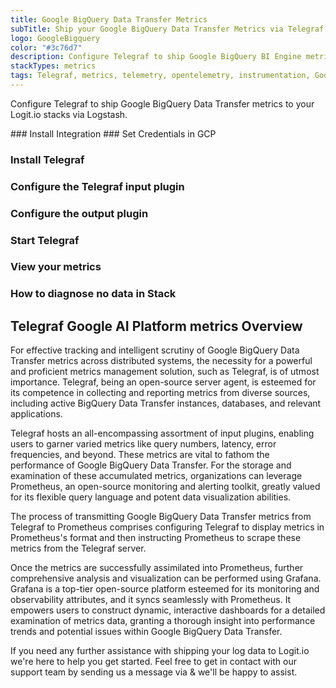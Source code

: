 ```yaml
---
title: Google BigQuery Data Transfer Metrics
subTitle: Ship your Google BigQuery Data Transfer Metrics via Telegraf to your Logit.io Stack
logo: GoogleBigquery
color: "#3c76d7"
description: Configure Telegraf to ship Google BigQuery BI Engine metrics to your Logit.io stacks. Use our Telegraf Google BigQuery BI Engine metrics example configuration.
stackTypes: metrics
tags: Telegraf, metrics, telemetry, opentelemetry, instrumentation, Google BigQuery Data Transfer, Big, Query
---
```


Configure Telegraf to ship Google BigQuery Data Transfer metrics to your Logit.io stacks via Logstash.

<Steps>
  ### Install Integration
  <InstallIntegration/>
  ### Set Credentials in GCP

  <SetGCPCredentials intro="Google BigQuery Data Transfer Service, a specialized offering within Google Cloud, provides automated data movement from SaaS applications to Google BigQuery. 
  Promoting secure and seamless data transfer, it plays a pivotal role in today's data-centric, cloud-based ecosystems."/>

  ### Install Telegraf

  <InstallTelegraf />

  ### Configure the Telegraf input plugin

  <TelegrafStackDriverInput metric_type="bigquerydatatransfer.googleapis.com"/>

  ### Configure the output plugin

  <TelegrafOutputPlugin />

  ### Start Telegraf

  <StartTelegraf />

  ### View your metrics
  <LaunchStack stackType="metrics" source="Google_BigQuery_Data_Transfer_Metrics_via_Telegraf" utmMedium="metrics" utmCampaign="telegraf-GoogleBigQueryDataTransfer-metrics" />

  ### How to diagnose no data in Stack

  <DiagnoseNoData />
</Steps>

## Telegraf Google AI Platform metrics Overview

For effective tracking and intelligent scrutiny of Google BigQuery Data Transfer metrics across distributed 
systems, the necessity for a powerful and proficient metrics management solution, such as Telegraf, is of utmost importance. 
Telegraf, being an open-source server agent, is esteemed for its competence in collecting and reporting metrics from 
diverse sources, including active BigQuery Data Transfer instances, databases, and relevant applications.

Telegraf hosts an all-encompassing assortment of input plugins, enabling users to garner varied metrics like 
query numbers, latency, error frequencies, and beyond. These metrics are vital to fathom the performance of 
Google BigQuery Data Transfer. For the storage and examination of these accumulated metrics, organizations 
can leverage Prometheus, an open-source monitoring and alerting toolkit, greatly valued for its flexible 
query language and potent data visualization abilities.

The process of transmitting Google BigQuery Data Transfer metrics from Telegraf to Prometheus comprises configuring 
Telegraf to display metrics in Prometheus's format and then instructing Prometheus to scrape these metrics from the 
Telegraf server.

Once the metrics are successfully assimilated into Prometheus, further comprehensive analysis and visualization can 
be performed using Grafana. Grafana is a top-tier open-source platform esteemed for its monitoring and observability 
attributes, and it syncs seamlessly with Prometheus. It empowers users to construct dynamic, interactive dashboards 
for a detailed examination of metrics data, granting a thorough insight into performance trends and potential issues 
within Google BigQuery Data Transfer.

If you need any further assistance with shipping your log data to Logit.io we're here to help you get started. 
Feel free to get in contact with our support team by sending us a message via <IntercomButton text="live chat" /> & we'll be happy to assist.